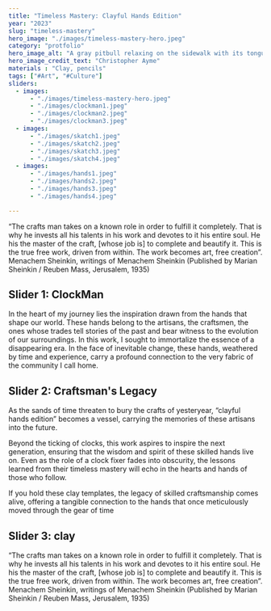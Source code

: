 ```yaml
---
title: "Timeless Mastery: Clayful Hands Edition"
year: "2023"
slug: "timeless-mastery"
hero_image: "./images/timeless-mastery-hero.jpeg"
category: "protfolio"
hero_image_alt: "A gray pitbull relaxing on the sidewalk with its tongue hanging out"
hero_image_credit_text: "Christopher Ayme"
materials : "Clay, pencils"
tags: ["#Art", "#Culture"]
sliders:
  - images:
      - "./images/timeless-mastery-hero.jpeg"
      - "./images/clockman1.jpeg"
      - "./images/clockman2.jpeg"
      - "./images/clockman3.jpeg"
  - images:
      - "./images/skatch1.jpeg"
      - "./images/skatch2.jpeg"
      - "./images/skatch3.jpeg"
      - "./images/skatch4.jpeg"
  - images:
      - "./images/hands1.jpeg"
      - "./images/hands2.jpeg"
      - "./images/hands3.jpeg"
      - "./images/hands4.jpeg"

---
```


“The crafts man takes on a known role in order to fulfill it
completely. That is why he invests all his talents in his work and
devotes to it his entire soul. He his the master of the craft, [whose
job is] to complete and beautify it. This is the true free work, driven
from within. The work becomes art, free creation”.
Menachem Sheinkin, writings of Menachem Sheinkin
(Published by Marian Sheinkin / Reuben Mass, Jerusalem, 1935) 



## Slider 1: ClockMan

In the heart of my journey lies the inspiration drawn from the hands that shape
our world. These hands belong to the artisans, the craftsmen, the ones whose
trades tell stories of the past and bear witness to the evolution of our
surroundings.
In this work, I sought to immortalize the essence of a disappearing era.
In the face of inevitable change, these hands, weathered by time and
experience, carry a profound connection to the very fabric of the community I
call home.

## Slider 2: Craftsman's Legacy

As the sands of time threaten to bury the crafts of yesteryear, “clayful hands
edition” becomes a vessel, carrying the memories of these artisans into the
future.

Beyond the ticking of clocks, this work aspires to inspire the next generation,
ensuring that the wisdom and spirit of these skilled hands live on. Even as the
role of a clock fixer fades into obscurity, the lessons learned from their timeless
mastery will echo in the hearts and hands of those who follow.

If you hold these clay templates, the legacy of skilled craftsmanship comes
alive, offering a tangible connection to the hands that once meticulously
moved through the gear of time

## Slider 3: clay

“The crafts man takes on a known role in order to fulfill it
completely. That is why he invests all his talents in his work and
devotes to it his entire soul. He his the master of the craft, [whose
job is] to complete and beautify it. This is the true free work, driven
from within. The work becomes art, free creation”.
Menachem Sheinkin, writings of Menachem Sheinkin
(Published by Marian Sheinkin / Reuben Mass, Jerusalem, 1935)
